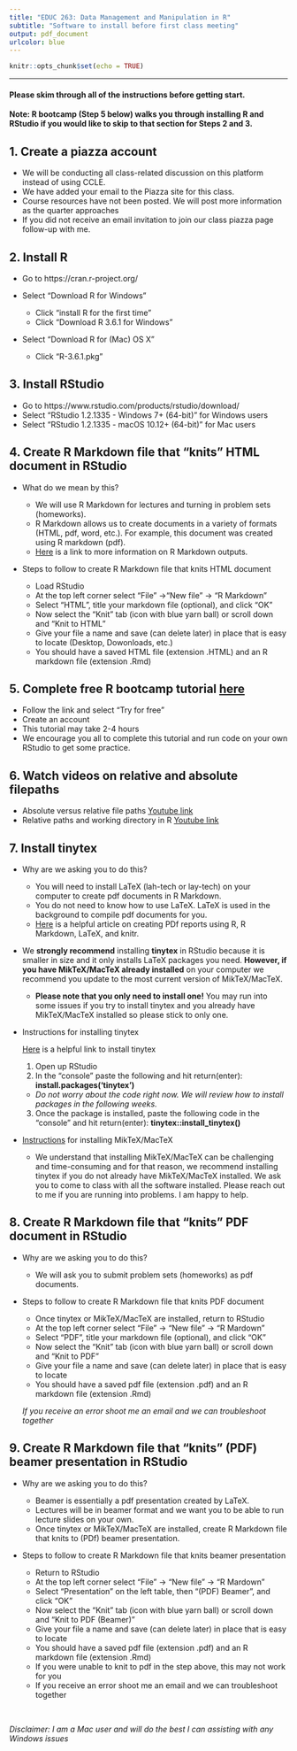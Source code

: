 ```yaml
---
title: "EDUC 263: Data Management and Manipulation in R"
subtitle: "Software to install before first class meeting"
output: pdf_document
urlcolor: blue
---
```


```r
knitr::opts_chunk$set(echo = TRUE)
```
***
#### Please skim through all of the instructions before getting start.  
**Note: R bootcamp (Step 5 below) walks you through installing R and RStudio if you would like to skip to that section for Steps 2 and 3.**  


## 1. Create a piazza account  
  * We will be conducting all class-related discussion on this platform instead of using CCLE.  
  * We have added your email to the Piazza site for this class.  
  * Course resources have not been posted. We will post more information as the quarter approaches  
  * If you did not receive an email invitation to join our class piazza page follow-up with me.
 
  
## 2. Install R 
  * Go to https://cran.r-project.org/  
  * Select "Download R for Windows"  
  
      * Click "install R for the first time"
      * Click "Download R 3.6.1 for Windows"  
  * Select "Download R for (Mac) OS  X"   
  
      * Click "R-3.6.1.pkg"   
        
## 3. Install RStudio  
  * Go to https://www.rstudio.com/products/rstudio/download/  
  * Select "RStudio 1.2.1335 - Windows 7+ (64-bit)" for Windows users  
  * Select "RStudio 1.2.1335 - macOS 10.12+ (64-bit)" for Mac users  
    
## 4. Create R Markdown file that “knits” HTML document in RStudio  
  * What do we mean by this?  
  
    * We will use R Markdown for lectures and turning in problem sets (homeworks).  
    * R Markdown allows us to create documents in a variety of formats (HTML, pdf, word, etc.). For example, this document was created using R markdown (pdf).  
    * [Here](https://rmarkdown.rstudio.com/formats.html) is a link to more information on R Markdown outputs.  
  * Steps to follow to create R Markdown file that knits HTML document  
    * Load RStudio  
    * At the top left corner select “File” ->“New file” -> “R Markdown”  
    * Select “HTML”, title your markdown file (optional), and click “OK”  
    * Now select the “Knit” tab (icon with blue yarn ball) or scroll down and “Knit to HTML”  
    * Give your file a name and save (can delete later) in place that is easy to locate (Desktop, Dowonloads, etc.)  
    * You should have a saved HTML file (extension .HTML) and an R markdown file (extension .Rmd)  
    
## 5. Complete free R bootcamp tutorial [here](https://www.teamleada.com/courses/r-bootcamp)  

  * Follow the link and select "Try for free"  
  * Create an account  
  * This tutorial may take 2-4 hours  
  * We encourage you all to complete this tutorial and run code on your own RStudio to get some practice.  
  
## 6. Watch videos on relative and absolute filepaths  

  * Absolute versus relative file paths [Youtube link](https://www.youtube.com/watch?v=ephId3mYu9o)  
  * Relative paths and working directory in R [Youtube link](https://www.youtube.com/watch?v=fe6GA200dks)  
  
## 7. Install tinytex  

  * Why are we asking you to do this?  
    * You will need to install LaTeX (lah-tech or lay-tech) on your computer to create pdf documents in R Markdown.  
    * You do not need to know how to use LaTeX. LaTeX is used in the background to compile pdf documents for you.  
    * [Here](https://medium.com/@sorenlind/create-pdf-reports-using-r-r-markdown-latex-and-knitr-on-macos-high-sierra-e7b5705c9fd) is a helpful article on creating PDf reports using R, R Markdown, LaTeX, and knitr.
  * We **strongly recommend** installing **tinytex** in RStudio because it is smaller in size and it only installs LaTeX packages you need. **However, if you have MikTeX/MacTeX already installed** on your computer we recommend you update to the most current version of MikTeX/MacTeX.  
    * __Please note that you only need to install one!__ You may run into some issues if you try to install tinytex and you already have MikTeX/MacTeX installed so please stick to only one.  
    
  * Instructions for installing tinytex  
  
    [Here](https://yihui.name/tinytex/) is a helpful link to install tinytex  
    
    1. Open up RStudio  
    2. In the "console" paste the following and hit return(enter): __install.packages('tinytex')__  
      + _Do not worry about the code right now. We will review how to install packages in the following weeks._ 
    3. Once the package is installed, paste the following code in the "console" and hit return(enter): __tinytex::install_tinytex()__  
    
  * [Instructions](https://github.com/ozanj/rclass/raw/master/miktex_mactex_instructions.pdf) for installing MikTeX/MacTeX 
  
    * We understand that installing MikTeX/MacTeX can be challenging and time-consuming and
for that reason, we recommend installing tinytex if you do not already have MikTeX/MacTeX installed. We ask you to come to class with all the software installed. Please reach out to me if you are running into problems. I am happy to help. 

 
## 8. Create R Markdown file that “knits” PDF document in RStudio  

  * Why are we asking you to do this?  
  
    * We will ask you to submit problem sets (homeworks) as pdf documents.  
  * Steps to follow to create R Markdown file that knits PDF document  
  
    * Once tinytex or MikTeX/MacTeX are installed, return to RStudio  
    * At the top left corner select “File” -> “New file” -> “R Mardown”  
    * Select “PDF”, title your markdown file (optional), and click “OK”  
    * Now select the “Knit” tab (icon with blue yarn ball) or scroll down and “Knit to PDF”  
    * Give your file a name and save (can delete later) in place that is easy to locate  
    * You should have a saved pdf file (extension .pdf) and an R markdown file (extension .Rmd)  
    
    *If you receive an error shoot me an email and we can troubleshoot together*

## 9. Create R Markdown file that “knits” (PDF) beamer presentation in RStudio  

  * Why are we asking you to do this?  
  
    * Beamer is essentially a pdf presentation created by LaTeX.  
    * Lectures will be in beamer format and we want you to be able to run lecture slides on your own.  
    * Once tinytex or MikTeX/MacTeX are installed, create R Markdown file that knits to (PDf) beamer presentation.  
  * Steps to follow to create R Markdown file that knits beamer presentation  
  
    * Return to RStudio  
    * At the top left corner select “File” -> “New file” -> “R Mardown”  
    * Select “Presentation” on the left table, then “(PDF) Beamer”, and click “OK”  
    * Now select the “Knit” tab (icon with blue yarn ball) or scroll down and “Knit to PDF (Beamer)”  
    * Give your file a name and save (can delete later) in place that is easy to locate  
    * You should have a saved pdf file (extension .pdf) and an R markdown file (extension .Rmd)  
    * If you were unable to knit to pdf in the step above, this may not work for you  
    * If you receive an error shoot me an email and we can troubleshoot together  
  
      
\

*Disclaimer: I am a Mac user and will do the best I can assisting with any Windows issues*
